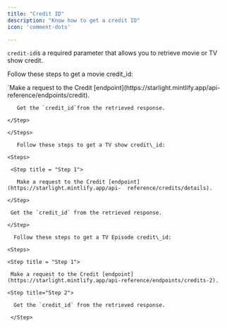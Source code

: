 ```yaml
---
title: "Credit ID"
description: "Know how to get a credit ID"
icon: 'comment-dots'

---
```


`credit-id`is a required parameter that allows you to retrieve movie or TV show credit.

Follow these steps to get a movie credit\_id:

<Steps>

  <Step title = "Step 1">
     `Make a request to the Credit [endpoint](https://starlight.mintlify.app/api-    reference/endpoints/credit).

   </Step>

   <Step title="Step 2">

       Get the `credit_id`from the retrieved response.

    </Step>

    </Steps>

       Follow these steps to get a TV show credit\_id:

    <Steps>

     <Step title = "Step 1">

       Make a request to the Credit [endpoint](https://starlight.mintlify.app/api-  reference/credits/details).

    </Step>

   <Step title="Step 2">

     Get the `credit_id` from the retrieved response.

    </Step>

   </Steps>

      Follow these steps to get a TV Episode credit\_id:

    <Steps>

    <Step title = "Step 1">

     Make a request to the Credit [endpoint](https://starlight.mintlify.app/api-reference/endpoints/credits-2).

  </Step>

    <Step title="Step 2">

      Get the `credit_id` from the retrieved response.

     </Step>

</Steps>